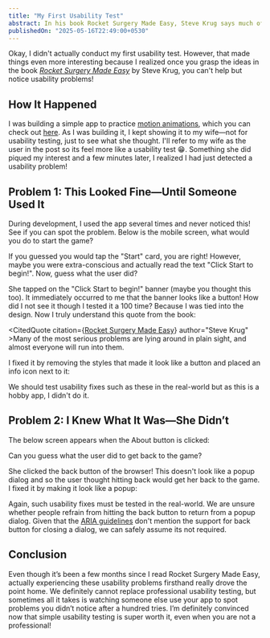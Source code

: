 ```yaml
---
title: "My First Usability Test"
abstract: In his book Rocket Surgery Made Easy, Steve Krug says much of what he does as part of usability testing is common sense! I was very skeptical about this, until I experienced it myself!
publishedOn: "2025-05-16T22:49:00+0530"
---
```


Okay, I didn't actually conduct my first usability test. However, that made things even more interesting because I realized once you grasp the ideas in the book
<span itemScope itemType="http://schema.org/Book"><cite itemProp="name">[Rocket Surgery Made Easy][3]</cite></span> by <span itemProp="author" itemScope itemType="http://schema.org/Person">
    <span itemProp="name">Steve Krug</span></span>, you can't help but notice usability problems!

## How It Happened

I was building a simple app to practice [motion animations][1], which you can check out [here][2]. As I was building it, I kept showing it to my wife—not for usability testing, just to see what she thought. I'll refer to my wife as the user in the post so its feel more like a usability test 😁. Something she did piqued my interest and a few minutes later, I realized I had just detected a usability problem!

## Problem 1: This Looked Fine—Until Someone Used It

During development, I used the app several times and never noticed this! See if you can spot the problem. Below is the mobile screen, what would you do to start the game?

<NextImage
  alt="A mobile browser snapshot showing the home screen of a card game. Multiple buttons in the form of buttons are laid out, along with a banner that says Click Start to begin. The banner is styled like a button."
  src="/images/first-usability-test/usability-wrong-affordance.png"
  fill={true}
  height={800}
  phoneHeight={500}
  caption="Homepage of the card game app with a usability problem. Can you find the problem?"
/>
<Spacer size="48" />

If you guessed you would tap the "Start" card, you are right! However, maybe you were extra-conscious and actually read the text "Click Start to begin!". Now, guess what the user did?

She tapped on the "Click Start to begin!" banner (maybe you thought this too). It immediately occurred to me that the banner looks like a button! How did I not see it though I tested it a 100 time? Because I was tied into the design. Now I truly understand this quote from the book:

<CitedQuote
    citation={<a href="https://sensible.com/rocket-surgery-made-easy/">Rocket Surgery Made Easy</a>}
    author="Steve Krug"
    >Many of the most serious problems are lying around in plain sight, and almost everyone will run into them.</CitedQuote>

<Spacer size="32" />

I fixed it by removing the styles that made it look like a button and placed an info icon next to it:
<NextImage
  alt="A mobile browser snapshot showing the home screen of a card game. Multiple buttons in the form of buttons are laid out, along with a banner that says Click Start to begin. The banner is no longer styled like a button, its styled like plain text with an info icon next to it."
  src="/images/first-usability-test/usability-right-affordance.png"
  fill={true}
  height={800}
  phoneHeight={500}
  caption="Usability problem fixed by removing button-like styles from a non-button element."
/>
<Spacer size="48" />

We should test usability fixes such as these in the real-world but as this is a hobby app, I didn't do it.

## Problem 2: I Knew What It Was—She Didn’t

The below screen appears when the About button is clicked:

<NextImage
  alt="A mobile view showing the About page with a close icon in the corner. There is no styles to indicate that this is a popup dialog."
  src="/images/first-usability-test/usability-popup-wrong-styles.png"
  fill={true}
  height={800}
  phoneHeight={500}
  caption="About page with a usability problem. Can you find the problem?"
/>
<Spacer size="48" />

Can you guess what the user did to get back to the game?

She clicked the back button of the browser! This doesn't look like a popup dialog and so the user thought hitting back would get her back to the game. I fixed it by making it look like a popup:

<NextImage
  alt="A mobile view showing the About page with a close icon in the corner. There are styles to indicate this is a popup dialog."
  src="/images/first-usability-test/usability-popup-right-styles.png"
  fill={true}
  height={800}
  phoneHeight={500}
  caption="Usability problem fixed by making the popup dialog look like a dialog instead of a page."
/>
<Spacer size="48" />

Again, such usability fixes must be tested in the real-world. We are unsure whether people refrain from hitting the back button to return from a popup dialog. Given that the [ARIA guidelines][4] don't mention the support for back button for closing a dialog, we can safely assume its not required.

## Conclusion

Even though it’s been a few months since I read Rocket Surgery Made Easy, actually experiencing these usability problems firsthand really drove the point home. We definitely cannot replace professional usability testing, but sometimes all it takes is watching someone else use your app to spot problems you didn’t notice after a hundred tries. I’m definitely convinced now that simple usability testing is super worth it, even when you are not a professional!

[1]: https://motion.dev/docs/react-quick-start
[2]: https://card-trick.andrewnessin.com/
[3]: https://sensible.com/rocket-surgery-made-easy/
[4]: https://www.w3.org/WAI/ARIA/apg/patterns/dialog-modal/examples/dialog/